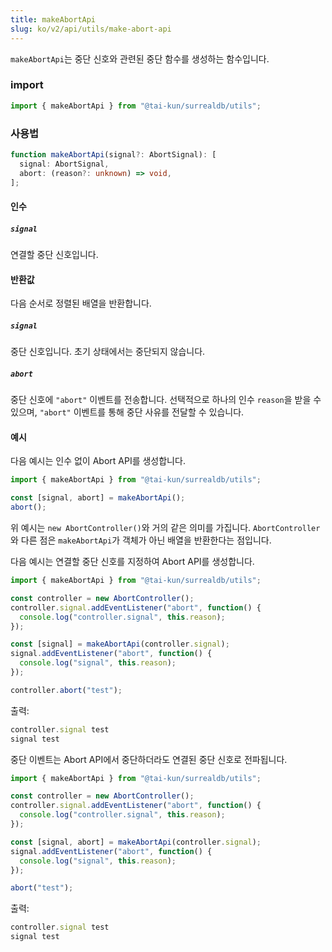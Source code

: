 ```yaml
---
title: makeAbortApi
slug: ko/v2/api/utils/make-abort-api
---
```


`makeAbortApi`는 중단 신호와 관련된 중단 함수를 생성하는 함수입니다.

### import

```ts
import { makeAbortApi } from "@tai-kun/surrealdb/utils";
```

### 사용법

```ts
function makeAbortApi(signal?: AbortSignal): [
  signal: AbortSignal,
  abort: (reason?: unknown) => void,
];
```

#### 인수

##### `signal`

연결할 중단 신호입니다.

#### 반환값

다음 순서로 정렬된 배열을 반환합니다.

##### `signal`

중단 신호입니다. 초기 상태에서는 중단되지 않습니다.

##### `abort`

중단 신호에 `"abort"` 이벤트를 전송합니다. 선택적으로 하나의 인수 `reason`을 받을 수 있으며, `"abort"` 이벤트를 통해 중단 사유를 전달할 수 있습니다.

#### 예시

다음 예시는 인수 없이 Abort API를 생성합니다.

```ts
import { makeAbortApi } from "@tai-kun/surrealdb/utils";

const [signal, abort] = makeAbortApi();
abort();
```

위 예시는 `new AbortController()`와 거의 같은 의미를 가집니다. `AbortController`와 다른 점은 `makeAbortApi`가 객체가 아닌 배열을 반환한다는 점입니다.

다음 예시는 연결할 중단 신호를 지정하여 Abort API를 생성합니다.

```ts
import { makeAbortApi } from "@tai-kun/surrealdb/utils";

const controller = new AbortController();
controller.signal.addEventListener("abort", function() {
  console.log("controller.signal", this.reason);
});

const [signal] = makeAbortApi(controller.signal);
signal.addEventListener("abort", function() {
  console.log("signal", this.reason);
});

controller.abort("test");
```

출력:

```js
controller.signal test
signal test
```

중단 이벤트는 Abort API에서 중단하더라도 연결된 중단 신호로 전파됩니다.

```ts
import { makeAbortApi } from "@tai-kun/surrealdb/utils";

const controller = new AbortController();
controller.signal.addEventListener("abort", function() {
  console.log("controller.signal", this.reason);
});

const [signal, abort] = makeAbortApi(controller.signal);
signal.addEventListener("abort", function() {
  console.log("signal", this.reason);
});

abort("test");
```

출력:

```js
controller.signal test
signal test
```
